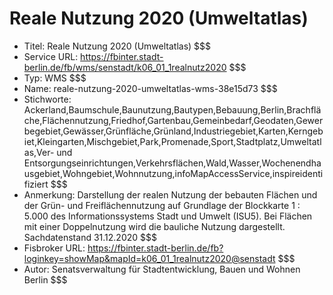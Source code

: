 # Reale Nutzung 2020 (Umweltatlas)
- Titel: Reale Nutzung 2020 (Umweltatlas) $$$
- Service URL: https://fbinter.stadt-berlin.de/fb/wms/senstadt/k06_01_1realnutz2020 $$$
- Typ: WMS $$$
- Name: reale-nutzung-2020-umweltatlas-wms-38e15d73 $$$
- Stichworte: Ackerland,Baumschule,Baunutzung,Bautypen,Bebauung,Berlin,Brachfläche,Flächennutzung,Friedhof,Gartenbau,Gemeinbedarf,Geodaten,Gewerbegebiet,Gewässer,Grünfläche,Grünland,Industriegebiet,Karten,Kerngebiet,Kleingarten,Mischgebiet,Park,Promenade,Sport,Stadtplatz,Umweltatlas,Ver- und Entsorgungseinrichtungen,Verkehrsflächen,Wald,Wasser,Wochenendhausgebiet,Wohngebiet,Wohnnutzung,infoMapAccessService,inspireidentifiziert $$$
- Anmerkung: Darstellung der realen Nutzung der bebauten Flächen und der Grün- und Freiflächennutzung auf Grundlage der Blockkarte 1 : 5.000 des Informationssystems Stadt und Umwelt (ISU5). Bei Flächen mit einer Doppelnutzung wird die bauliche Nutzung dargestellt. Sachdatenstand 31.12.2020 $$$
- Fisbroker URL: https://fbinter.stadt-berlin.de/fb?loginkey=showMap&mapId=k06_01_1realnutz2020@senstadt $$$
- Autor: Senatsverwaltung für Stadtentwicklung, Bauen und Wohnen Berlin $$$
